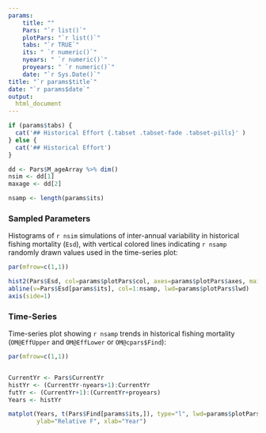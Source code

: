 ```yaml
---
params: 
    title: ""
    Pars: "`r list()`"
    plotPars: "`r list()`"
    tabs: "`r TRUE`"
    its: " `r numeric()`"
    nyears: " `r numeric()`"
    proyears: " `r numeric()`"
    date: "`r Sys.Date()`"
title: "`r params$title`"
date: "`r params$date`"
output:
  html_document
---
```



```r
if (params$tabs) {
  cat('## Historical Effort {.tabset .tabset-fade .tabset-pills}' )
} else {
  cat('## Historical Effort')
}

dd <- Pars$M_ageArray %>% dim()
nsim <- dd[1]
maxage <- dd[2]

nsamp <- length(params$its)
```

### Sampled Parameters
Histograms of `r nsim` simulations of inter-annual variability in historical fishing mortality (`Esd`), with vertical colored lines indicating `r nsamp` randomly drawn values used in the time-series plot:

```r
par(mfrow=c(1,1))

hist2(Pars$Esd, col=params$plotPars$col, axes=params$plotPars$axes, main="Esd", breaks=params$plotPars$breaks)
abline(v=Pars$Esd[params$its], col=1:nsamp, lwd=params$plotPars$lwd)
axis(side=1) 

```


### Time-Series
Time-series plot showing `r nsamp` trends in historical fishing mortality (`OM@EffUpper` and `OM@EffLower` or `OM@cpars$Find`):
```r
par(mfrow=c(1,1))


CurrentYr <- Pars$CurrentYr
histYr <- (CurrentYr-nyears+1):CurrentYr
futYr <- (CurrentYr+1):(CurrentYr+proyears)
Years <- histYr

matplot(Years, t(Pars$Find[params$its,]), type="l", lwd=params$plotPars$lwd, bty="l", lty=1,
        ylab="Relative F", xlab="Year")

```
